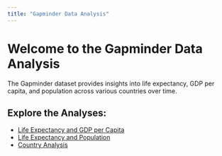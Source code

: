 ```yaml
---
title: "Gapminder Data Analysis"
---
```


# Welcome to the Gapminder Data Analysis

The Gapminder dataset provides insights into life expectancy, GDP per capita, and population across various countries over time.

## Explore the Analyses:

- [Life Expectancy and GDP per Capita](life-gdp.qmd)
- [Life Expectancy and Population](life-population.qmd)
- [Country Analysis](country.qmd)
